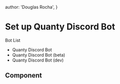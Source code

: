
  author: 'Douglas Rocha',
}

# Set up Quanty Discord Bot

Bot List

- Quanty Discord Bot
- Quanty Discord Bot (beta)
- Quanty Discord Bot (dev)

## Component

